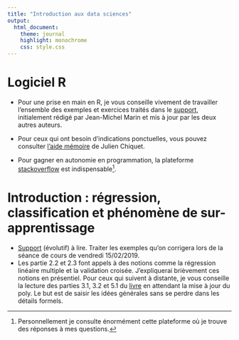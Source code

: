 ```yaml
---
title: "Introduction aux data sciences"
output:
  html_document:
    theme: journal
    highlight: monochrome
    css: style.css
---
```


# Logiciel R 


- Pour une prise en main en R, je vous conseille vivement de travailler l'ensemble des exemples et exercices traités dans le [support](http://masedki.github.io/enseignements/pdfs/Introduction_to_R.pdf), initialement rédigé par Jean-Michel Marin et 
mis à jour par les deux autres auteurs. 

- Pour ceux qui ont besoin d'indications ponctuelles, vous pouvez consulter [l'aide mémoire](http://masedki.github.io/enseignements/pdfs/RCarte_Commandes-R.pdf) de Julien Chiquet.  

- Pour gagner en autonomie en programmation, la plateforme [stackoverflow](https://stackoverflow.com/) est indispensable^[Personnellement je consulte énormément cette plateforme où je trouve des réponses à mes questions.].

# Introduction : régression, classification et phénomène de sur-apprentissage

- [Support](http://masedki.github.io/enseignements/pdfs/M1DSintro.pdf) (évolutif) à lire. Traiter les exemples qu'on corrigera lors de la séance de cours de vendredi 15/02/2019. 
- Les partie 2.2 et 2.3 font appels à des notions comme la régression linéaire multiple et la validation croisée. J'expliquerai brièvement ces notions en présentiel. Pour ceux qui suivent à distante, je vous conseille la lecture des parties 3.1, 3.2 et 5.1 du [livre](http://masedki.github.io/enseignements/pdfs/ISLR.pdf) en attendant la mise à jour du poly. Le but est de saisir les idées générales sans se perdre dans les détails formels.

<!-- [Jeu de données bes](http://masedki.github.io/enseignements/datasets/bes.dta) -->

<!-- [Jeu de données crédit](http://masedki.github.io/enseignements/datasets/credit.rda) -->

<!-- [Jeu de données spams](http://masedki.github.io/enseignements/datasets/dataspam.rda) -->

<!-- [Projet pour le parcours MSP/ES](http://masedki.github.io/enseignements/pdfs/mspes.pdf) -->